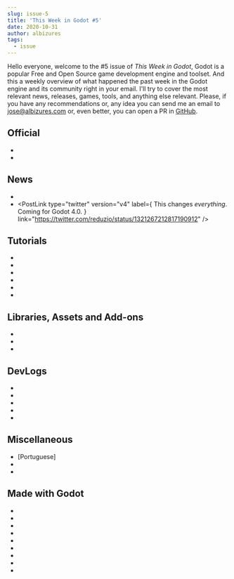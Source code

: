 ```yaml
---
slug: issue-5
title: 'This Week in Godot #5'
date: 2020-10-31
author: albizures
tags:
  - issue
---
```



Hello everyone, welcome to the #5 issue of _This Week in Godot_, Godot is a popular Free and Open Source game development engine and toolset. And this a weekly overview of what happened the past week in the Godot engine and its community right in your email. I'll try to cover the most relevant news, releases, games, tools, and anything else relevant. Please, if you have any recommendations or, any idea you can send me an email to jose@albizures.com or, even better, you can open a PR in [GitHub](https://github.com/albizures/ThisWeekInGodot).

## Official

- <PostLink
  	type="article"
  	label="Godot Web export progress report #3"
  	link="https://godotengine.org/article/godot-web-progress-report-3"
  />
- <PostLink
  	type="youtube"
  	label="Godot Live Q&A with engine developers – October 2020"
  	link="https://youtu.be/xegEjjKjJgQ"
  />

## News

- <PostLink
  	type="twitter"
  	author="reduzio"
  	author="reduzio"
  	label="Stable and reliable FOSS FBX import support in Godot!"
  	link="https://twitter.com/reduzio/status/1322216814894587905"
  />
- <PostLink
  	type="twitter"
  	version="v4"
  	label={
  		<span>
  			This changes <i>everything</i>. Coming for Godot 4.0.
  		</span>
  	}
  	link="https://twitter.com/reduzio/status/1321267212817190912"
  />

## Tutorials

- <PostLink
  	type="youtube"
  	label="AnimationPlayer in Godot GDScript"
  	link="https://youtu.be/dwCGxf4ym-U"
  />
- <PostLink
  	type="youtube"
  	label="GDQuest: Multilingual support"
  	source="https://github.com/GDQuest/website/pull/230"
  	link="https://github.com/GDQuest/website/pull/230"
  />
- <PostLink
  	type="youtube"
  	label="Making a 2D shooter game in Godot Engine : Part 1 (Top down world and player movement)"
  	link="https://youtu.be/K0HM6RfM_9Y"
  />
- <PostLink
  	type="youtube"
  	label="AnimationPlayer Music in Godot GDScript"
  	link="https://youtu.be/sVOLt0pH7ZY"
  />
- <PostLink
  	type="article"
  	label="Global Illumination in Godot"
  	link="https://samuelbigos.github.io/posts/2dgi1-2d-global-illumination-in-godot.html"
  />
- <PostLink
  	type="article"
  	label="Bunny World"
  	source="https://github.com/ramza/BunnyWorld"
  	link="http://www.brainjargames.com/bunny-world"
  />

## Libraries, Assets and Add-ons

- <PostLink
  	label="Online game boilerplate"
  	source="https://github.com/AnicetNgrt/GodotOnlineRoomSystem"
  	link="https://github.com/AnicetNgrt/GodotOnlineRoomSystem"
  />
- <PostLink
  	label="GameAnalytics SDK for Godot"
  	source="https://github.com/GameAnalytics/GA-SDK-GODOT"
  	link="https://gameanalytics.com/docs/item/godot-sdk"
  />
- <PostLink
  	label="GodotRetro: A shader pack for godot"
  	source="https://github.com/Ahopness/GodotRetro"
  	link="https://github.com/Ahopness/GodotRetro"
  />

## DevLogs

- <PostLink
  	type="youtube"
  	label="Machine Learning on Godot Game Engine"
  	link="https://youtu.be/24VYd-22KmU"
  />
- <PostLink
  	type="youtube"
  	label="Street Fighter/Resident Evil Idea in Godot using Google Street Map"
  	link="https://youtu.be/2xbl9XyQb8c"
  />
- <PostLink
  	type="youtube"
  	label="I'm Not Over It (Trying to recreate Getting Over It)"
  	link="https://youtu.be/U58EVHK6hns"
  />
- <PostLink
  	type="youtube"
  	label="While kids are off school I try to balance family life and gamedev"
  	link="https://youtu.be/cIYBtGcgxSI"
  />
- <PostLink
  	type="youtube"
  	label="Rooms with Doors."
  	link="https://threepointfivecats.be/cat/games/sh/blog20201030.php"
  />

## Miscellaneous

- [Portuguese] <PostLink
  	label="Godot SP Meetup Online formulário"
  	link="https://twitter.com/vnen/status/1321074418211147776"
  />
- <PostLink
  	type="youtube"
  	label="6 Channels for Learning Gamedev & Godot on YouTube!"
  	link="https://youtu.be/qdmu1caEvOE"
  />
- <PostLink
  	type="youtube"
  	label="Godot On The Web"
  	link="https://youtu.be/OaUvi4SCq_s"
  />

## Made with Godot

- <PostLink
  	label="Redd's Runaway: A run and gun action game"
  	link="https://bewolf-studio.itch.io/redds-runaway"
  />
- <PostLink
  	label="Shaolin Soccer"
  	link="https://murarz208.itch.io/shaolin-soccer"
  />
- <PostLink
  	label="TilePipe: A tool to generate tilesets"
  	link="https://aleksandrbazhin.itch.io/tilepipe"
  />
- <PostLink
  	label='Midnight Manor: A short narrative-driven "pick-em-up" platformer'
  	link="https://travm.itch.io/midnight-manor"
  />
- <PostLink
  	label="Dry Path: A 2D / 3D exploration third person platformer game"
  	link="https://pixel-boy.itch.io/dry-path"
  />
- <PostLink
  	label="Spooky Station: A game pack filled with 9 ghostly games of all types"
  	link="https://bakudas.itch.io/spooky-station"
  />
- <PostLink
  	label="Project Kat: A horror RPG"
  	link="https://leef6010.itch.io/projectkat"
  />
- <PostLink
  	label="While Waiting: A single-player story and exploration game"
  	link="https://zattstudio.itch.io/while-waiting"
  />
- <PostLink
  	label='Bounce Restart: A tiny physics-based "puzzle" platformer'
  	link="https://nimblebeastscollective.itch.io/bounce-restart"
  />
